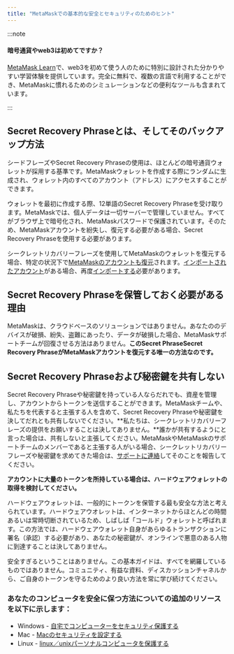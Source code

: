 ```yaml
---
title: "MetaMaskでの基本的な安全とセキュリティのためのヒント"
---
```


:::note

#### 暗号通貨やweb3は初めてですか？

[MetaMask Learn](https://learn.metamask.io/)で、web3を初めて使う人のために特別に設計された分かりやすい学習体験を提供しています。完全に無料で、複数の言語で利用することができ、MetaMaskに慣れるためのシミュレーションなどの便利なツールも含まれています。

:::

## Secret Recovery Phraseとは、そしてそのバックアップ方法

シードフレーズやSecret Recovery Phraseの使用は、ほとんどの暗号通貨ウォレットが採用する基準です。MetaMaskウォレットを作成する際にランダムに生成され、ウォレット内のすべてのアカウント（アドレス）にアクセスすることができます。

ウォレットを最初に作成する際、12単語のSecret Recovery Phraseを受け取ります。MetaMaskでは、個人データは一切サーバーで管理していません。すべてがブラウザ上で暗号化され、MetaMaskパスワードで保護されています。そのため、MetaMaskアカウントを紛失し、復元する必要がある場合、Secret Recovery Phraseを使用する必要があります。

シークレットリカバリーフレーズを使用してMetaMaskのウォレットを復元する場合、特定の状況下で[MetaMaskのアカウントも復元](https://metamask.zendesk.com/hc/en-us/articles/360015489271)されます。[インポートされたアカウント](https://metamask.zendesk.com/hc/en-us/articles/360015289932-What-are-imported-accounts-)がある場合、再度[インポートする](https://metamask.zendesk.com/hc/en-us/articles/360015489331)必要があります。

## Secret Recovery Phraseを保管しておく必要がある理由

MetaMaskは、クラウドベースのソリューションではありません。あなたののデバイスが破損、紛失、盗難にあったり、データが破損した場合、MetaMaskサポートチームが回復させる方法はありません。**このSecret PhraseSecret Recovery PhraseがMetaMaskアカウントを復元する唯一の方法なのです。**

## Secret Recovery Phraseおよび秘密鍵を共有しない

Secret Recovery Phraseや秘密鍵を持っている人ならだれでも、資産を管理し、アカウントからトークンを送信することができます。MetaMaskチームや、私たちを代表すると主張する人を含めて、Secret Recovery Phraseや秘密鍵を決してだれとも共有しないでください。**私たちは、シークレットリカバリーフレーズの提供をお願いすることは決してありません。**誰かが共有するようにと言った場合は、共有しないと主張してください。MetaMaskやMetaMaskのサポートチームのメンバーであると主張する人がいる場合、シークレットリカバリーフレーズや秘密鍵を求めてきた場合は、[サポートに連絡](https://metamask.zendesk.com/hc/en-us/articles/360058969391)してそのことを報告してください。

**アカウントに大量のトークンを所持している場合は、ハードウェアウォレットの取得を検討してください。**

ハードウェアウォレットは、一般的にトークンを保管する最も安全な方法と考えられています。ハードウェアウオレットは、インターネットからほとんどの時間あるいは常時切断されているため、しばしば「コールド」ウォレットと呼ばれます。この方法では、ハードウェアウォレット自身があらゆるトランザクションに署名（承認）する必要があり、あなたの秘密鍵が、オンラインで悪意のある人物に到達することは決してありません。

安全すぎるということはありません。この基本ガイドは、すべてを網羅しているものではありません。コミュニティ、有益な資料、ディスカッションチャネルから、ご自身のトークンを守るためのより良い方法を常に学び続けてください。

### あなたのコンピュータを安全に保つ方法についての追加のリソースを以下に示します：

- Windows - [自宅でコンピューターをセキュリティ保護する](https://support.microsoft.com/en-us/windows/keep-your-computer-secure-at-home-c348f24f-a4f0-de5d-9e4a-e0fc156ab221)
- Mac - [Macのセキュリティを設定する](https://support.apple.com/en-in/guide/mac-help/flvlt003/mac)
- Linux - [linux／unixパーソナルコンピュータを保護する](https://safecomputing.umich.edu/protect-yourself/secure-your-devices/personal-computer/linuxunix)
